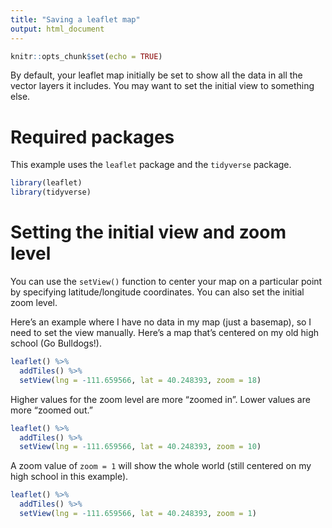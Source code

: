 ```yaml
---
title: "Saving a leaflet map"
output: html_document
---
```


```r
knitr::opts_chunk$set(echo = TRUE)
```

By default, your leaflet map initially be set to show all the data
in all the vector layers it includes. You may want to set the initial
view to something else.

# Required packages

This example uses the `leaflet` package and the `tidyverse` package. 

```r
library(leaflet)
library(tidyverse)
```

# Setting the initial view and zoom level

You can use the `setView()` function to center your map on a particular
point by specifying latitude/longitude coordinates. You can also set the initial 
zoom level.

Here's an example where I have no data in my map (just a basemap), so I need
to set the view manually. Here's a map that's centered on my old high school
(Go Bulldogs!).

```r
leaflet() %>%
  addTiles() %>%
  setView(lng = -111.659566, lat = 40.248393, zoom = 18)
```

Higher values for the zoom level are more "zoomed in". Lower values are more "zoomed out."

```r
leaflet() %>%
  addTiles() %>%
  setView(lng = -111.659566, lat = 40.248393, zoom = 10)
```


A zoom value of `zoom = 1` will show the whole world (still centered on my high school 
in this example).

```r
leaflet() %>%
  addTiles() %>%
  setView(lng = -111.659566, lat = 40.248393, zoom = 1)
```